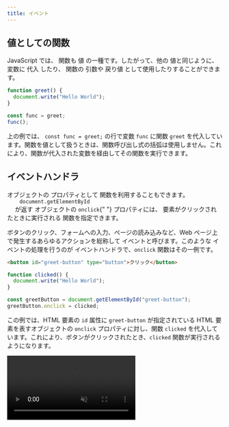 ```yaml
---
title: イベント
---
```



## <Term type="javascriptValue">値</Term>としての<Term type="javascriptFunction">関数</Term>

<p>
  <Term type="javascript">JavaScript</Term> では、
  <Term type="javascriptFunction">関数</Term>も<Term type="javascriptValue">
    値
  </Term>の一種です。したがって、他の
  <Term type="javascriptValue">値</Term>と同じように、
  <Term type="javascriptVariable">変数</Term>に<Term type="javascriptAssignment">
    代入
  </Term>したり、
  <Term type="javascriptFunction">関数</Term>の
  <Term type="javascriptParameter">引数</Term>や
  <Term type="javascriptReturnValue">戻り値</Term>
  として使用したりすることができます。
</p>

```javascript
function greet() {
  document.write("Hello World");
}

const func = greet;
func();
```

上の例では、 `const func = greet;` の行で<Term type="javascriptVariable">変数</Term> `func` に<Term type="javascriptFunction">関数</Term> `greet` を<Term type="javascriptAssignment">代入</Term>しています。<Term type="javascriptFunction">関数</Term>を<Term type="javascriptValue">値</Term>として扱うときは、<Term type="javascriptFunction">関数</Term>呼び出し<Term type="javascriptExpression">式</Term>の括弧は使用しません。これにより、<Term type="javascriptFunction">関数</Term>が<Term type="javascriptAssignment">代入</Term>された<Term type="javascriptVariable">変数</Term>を経由してその<Term type="javascriptFunction">関数</Term>を実行できます。

## <Term type="eventHandler">イベントハンドラ</Term>

<p>
  <Term type="javascriptObject">オブジェクト</Term>の
  <Term type="javascriptProperty">プロパティ</Term>として
  <Term type="javascriptFunction">関数</Term>を利用することもできます。 <code>
    document.getElementById
  </code> が返す
  <Term type="javascriptObject">オブジェクト</Term>の <code>onclick</code>{" "}
  <Term type="javascriptProperty">プロパティ</Term>には、
  <Term type="element">要素</Term>がクリックされたときに実行される
  <Term type="javascriptFunction">関数</Term>を指定できます。
</p>
ボタンのクリック、フォームへの入力、ページの読み込みなど、Web ページ上で発生するあらゆるアクションを総称して
<Term type="events">イベント</Term>と呼びます。このような
<Term type="events">イベント</Term>の処理を行うのが
<Term type="eventHandler">イベントハンドラ</Term>で、<code>onclick</code> 関数はその一例です。

```html title="index.html"
<button id="greet-button" type="button">クリック</button>
```

```javascript title="script.js"
function clicked() {
  document.write("Hello World");
}

const greetButton = document.getElementById("greet-button");
greetButton.onclick = clicked;
```

この例では、<Term type="element">HTML 要素</Term>の `id` <Term type="attribute">属性</Term>に `greet-button` が指定されている <Term type="element">HTML 要素</Term>を表す<Term type="javascriptObject">オブジェクト</Term>の `onclick` <Term type="javascriptProperty">プロパティ</Term>に対し、<Term type="javascriptFunction">関数</Term> `clicked` を<Term type="javascriptAssignment">代入</Term>しています。これにより、ボタンがクリックされたとき、`clicked` <Term type="javascriptFunction">関数</Term>が実行されるようになります。

<video src={handleClickVideo} autoPlay muted loop controls />

:::info

下のコードは意図したとおりに動作しません。何が間違っているのでしょうか。

```javascript
function clicked() {
  document.write("Hello World");
}

const greetButton = document.getElementById("greet-button");
greetButton.onclick = clicked();
```

答えは、最後の行が `clicked` から `clicked()` に変わってしまっていることです。<Term type="javascriptFunction">関数</Term>は、カッコをつけた<Term type="javascriptExpression">式</Term>が<Term type="javascriptEvaluation">評価</Term>されるタイミングで実行されます。このため、

```javascript
greetButton.onclick = clicked();
```

では<Term type="javascriptAssignment">代入</Term>より前、<Term type="javascriptExpression">式</Term> `clicked()` が<Term type="javascriptEvaluation">評価</Term>されたタイミングで `clicked` <Term type="javascriptFunction">関数</Term>が実行されてしまいます。

:::

:::caution

上の例では、画面上にはじめから表示されていたボタンが、ボタンをクリックしたときに削除されています。これは、 `document.write` をすべての<Term type="element">要素</Term>の表示が終わった後に実行すると、画面上のすべての<Term type="element">要素</Term>を一度削除するという挙動をとるためです。このため、現代の <Term type="javascript">JavaScript</Term> において、 `document.write` <Term type="javascriptFunction">関数</Term>が使用されることはほとんどありません。

:::

## 課題

押すと大きく赤文字が表示される「びっくり箱」のようなボタンを作ってみましょう。

<video src={projectMovieForDom} autoPlay muted loop controls />

<Details summary={<summary>ヒント1：文字列の表示</summary>}>

さっきは文字列の表示に`document.write()` を使いましたが、これでは文字色やサイズが変えられません。
こんな書き方ならそれもできますが、あまりに乱暴ですよ。

```javascript
document.write("<div style='color:red; font-size:40px'>Hello world!</div>");
```

HTML 要素をJavaScriptで操作する方法は前回の「DOM」の章で扱っています。

</Details>

<Details summary={<summary>ヒント2：HTMLファイルに…</summary>}>

`<button>` タグのHTML属性を書き換えるとボタンの中に`Hello world!` を表示してしまいます。

HTMLファイルに一工夫が必要です。空の`<div>` タグを用意してあげましょう。

```html
<div id="greeting"></div>
```

</Details>

<ViewSource url={import.meta.url} path="_samples/project-jack-in-a-box/" />
